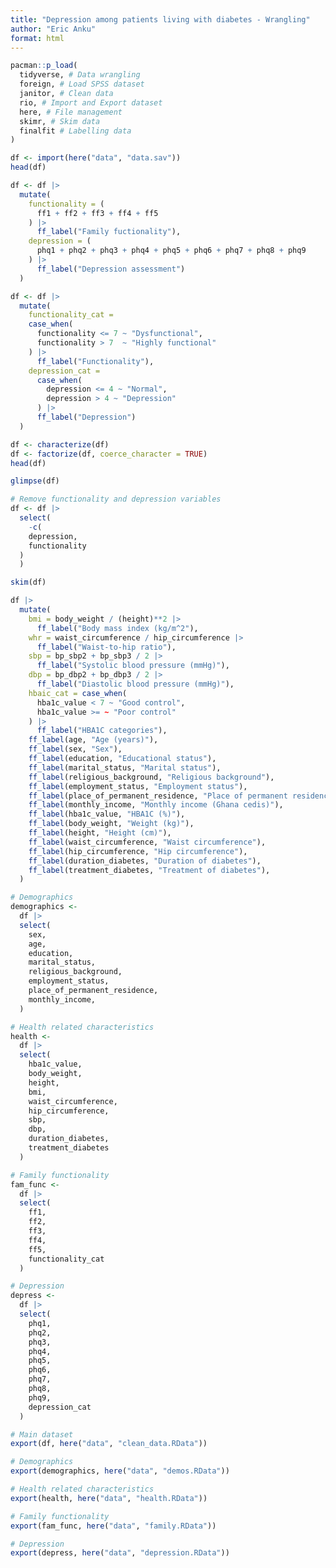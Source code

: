 ```yaml
---
title: "Depression among patients living with diabetes - Wrangling"
author: "Eric Anku"
format: html
---
```


```r
pacman::p_load(
  tidyverse, # Data wrangling
  foreign, # Load SPSS dataset
  janitor, # Clean data
  rio, # Import and Export dataset
  here, # File management
  skimr, # Skim data
  finalfit # Labelling data
)
```

```r
df <- import(here("data", "data.sav"))
head(df)
```

```r
df <- df |>
  mutate(
    functionality = (
      ff1 + ff2 + ff3 + ff4 + ff5
    ) |>
      ff_label("Family fuctionality"),
    depression = (
      phq1 + phq2 + phq3 + phq4 + phq5 + phq6 + phq7 + phq8 + phq9
    ) |>
      ff_label("Depression assessment")
  )
```

```r
df <- df |>
  mutate(
    functionality_cat = 
    case_when(
      functionality <= 7 ~ "Dysfunctional",
      functionality > 7  ~ "Highly functional"
    ) |>
      ff_label("Functionality"),
    depression_cat = 
      case_when(
        depression <= 4 ~ "Normal",
        depression > 4 ~ "Depression"
      ) |>
      ff_label("Depression")
  )
```


```r
df <- characterize(df)
df <- factorize(df, coerce_character = TRUE)
head(df)
```

```r
glimpse(df)
```
```r
# Remove functionality and depression variables
df <- df |>
  select(
    -c(
    depression,
    functionality
  )
  )
```

```r
skim(df)
```
```r
df |>
  mutate(
    bmi = body_weight / (height)**2 |>
      ff_label("Body mass index (kg/m^2"),
    whr = waist_circumference / hip_circumference |>
      ff_label("Waist-to-hip ratio"),
    sbp = bp_sbp2 + bp_sbp3 / 2 |>
      ff_label("Systolic blood pressure (mmHg)"),
    dbp = bp_dbp2 + bp_dbp3 / 2 |>
      ff_label("Diastolic blood pressure (mmHg)"),
    hbaic_cat = case_when(
      hba1c_value < 7 ~ "Good control",
      hba1c_value >= ~ "Poor control"
    ) |>
      ff_label("HBA1C categories"),
    ff_label(age, "Age (years)"),
    ff_label(sex, "Sex"),
    ff_label(education, "Educational status"),
    ff_label(marital_status, "Marital status"),
    ff_label(religious_background, "Religious background"),
    ff_label(employment_status, "Employment status"),
    ff_label(place_of_permanent_residence, "Place of permanent residence"),
    ff_label(monthly_income, "Monthly income (Ghana cedis)"),
    ff_label(hba1c_value, "HBA1C (%)"),
    ff_label(body_weight, "Weight (kg)"),
    ff_label(height, "Height (cm)"),
    ff_label(waist_circumference, "Waist circumference"),
    ff_label(hip_circumference, "Hip circumference"),
    ff_label(duration_diabetes, "Duration of diabetes"),
    ff_label(treatment_diabetes, "Treatment of diabetes"),
  )
```
```r
# Demographics
demographics <- 
  df |>
  select(
    sex,
    age,
    education,
    marital_status,
    religious_background,
    employment_status,
    place_of_permanent_residence,
    monthly_income,
  )

# Health related characteristics
health <- 
  df |>
  select(
    hba1c_value,
    body_weight,
    height,
    bmi,
    waist_circumference,
    hip_circumference,
    sbp,
    dbp,
    duration_diabetes,
    treatment_diabetes
  )

# Family functionality
fam_func <- 
  df |>
  select(
    ff1,
    ff2,
    ff3,
    ff4,
    ff5,
    functionality_cat
  )

# Depression
depress <- 
  df |>
  select(
    phq1,
    phq2,
    phq3,
    phq4,
    phq5,
    phq6,
    phq7,
    phq8,
    phq9,
    depression_cat
  )
```

```r
# Main dataset
export(df, here("data", "clean_data.RData"))

# Demographics
export(demographics, here("data", "demos.RData"))

# Health related characteristics
export(health, here("data", "health.RData"))

# Family functionality
export(fam_func, here("data", "family.RData"))

# Depression
export(depress, here("data", "depression.RData"))
```

